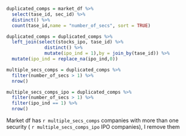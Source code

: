 
```r

duplicated_comps = market_df %>% 
  select(tase_id, sec_id) %>% 
  distinct() %>% 
  count(tase_id,name = "number_of_secs", sort = TRUE)

duplicated_comps = duplicated_comps %>% 
  left_join(select(stocks_ipo, tase_id) %>% 
              distinct() %>% 
              mutate(ipo_ind = 1),by = join_by(tase_id)) %>% 
  mutate(ipo_ind = replace_na(ipo_ind,0))

multiple_secs_comps = duplicated_comps %>% 
  filter(number_of_secs > 1) %>% 
  nrow()

multiple_secs_comps_ipo = duplicated_comps %>% 
  filter(number_of_secs > 1) %>% 
  filter(ipo_ind == 1) %>% 
  nrow()


```

Market df has `r multiple_secs_comps` companies with more than one
security ( `r multiple_secs_comps_ipo` IPO companies), I remove them
